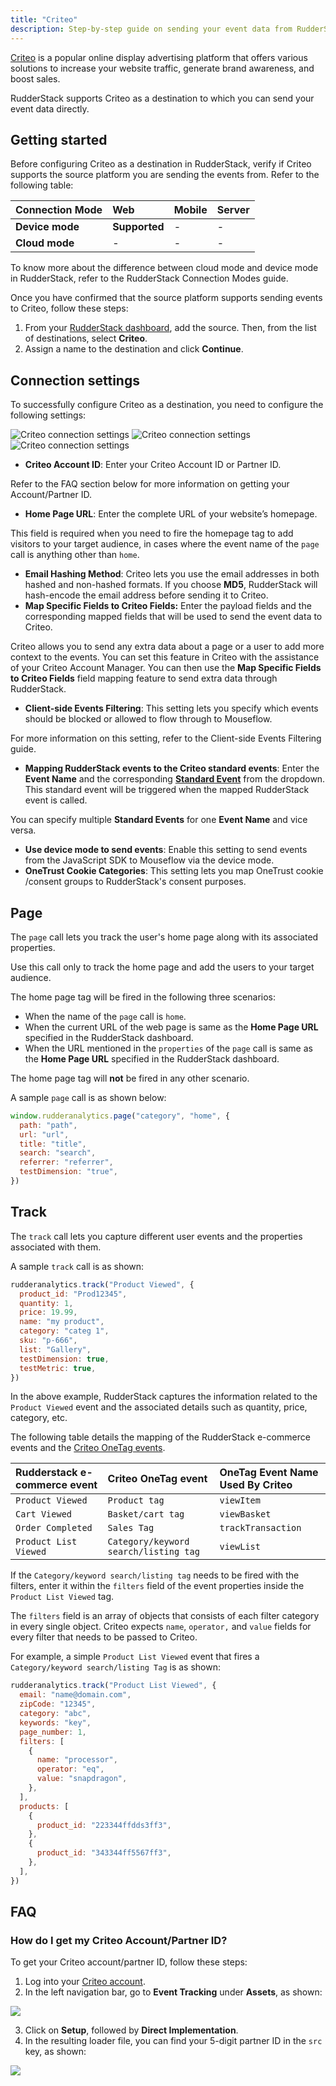 ```yaml
---
title: "Criteo"
description: Step-by-step guide on sending your event data from RudderStack to Criteo.
---
```


[Criteo](https://www.criteo.com/) is a popular online display advertising platform that offers various solutions to increase your website traffic, generate brand awareness, and boost sales.

RudderStack supports Criteo as a destination to which you can send your event data directly.

## Getting started

Before configuring Criteo as a destination in RudderStack, verify if Criteo supports the source platform you are sending the events from. Refer to the following table:

| Connection Mode | Web       | Mobile | Server |
| :------------------ | :------------ | :--------- | :--------- |
| **Device mode**     | **Supported** | -          | -          |
| **Cloud mode**      | -             | -          | -          |

<div class="infoBlock">
To know more about the difference between cloud mode and device mode in RudderStack, refer to the <Link to="/destinations/rudderstack-connection-modes/">RudderStack Connection Modes</Link> guide.
</div>

Once you have confirmed that the source platform supports sending events to Criteo, follow these steps:

1. From your [RudderStack dashboard](https://app.rudderstack.com/), add the source. Then, from the list of destinations, select **Criteo**.
2. Assign a name to the destination and click **Continue**.

## Connection settings

To successfully configure Criteo as a destination, you need to configure the following settings:

<img src="../../assets/event-stream-destinations/criteo-connection-settings-1.png" alt="Criteo connection settings" />
<img src="../../assets/event-stream-destinations/criteo-connection-settings-2.png" alt="Criteo connection settings" />
<img src="../../assets/event-stream-destinations/criteo-connection-settings-3.png" alt="Criteo connection settings" />

- **Criteo Account ID**: Enter your Criteo Account ID or Partner ID.

<div class="infoBlock">
Refer to the <Link to="#faq">FAQ</Link> section below for more information on getting your Account/Partner ID.
</div>

- **Home Page URL**: Enter the complete URL of your website’s homepage.

<div class="infoBlock">
This field is required when you need to fire the homepage tag to add visitors to your target audience, in cases where the event name of the <code class="inline-code">page</code> call is anything other than <code class="inline-code">home</code>.
</div>

- **Email Hashing Method**: Criteo lets you use the email addresses in both hashed and non-hashed formats. If you choose **MD5**, RudderStack will hash-encode the email address before sending it to Criteo.
- **Map Specific Fields to Criteo Fields:** Enter the payload fields and the corresponding mapped fields that will be used to send the event data to Criteo.

<div class="infoBlock">
Criteo allows you to send any extra data about a page or a user to add more context to the events. You can set this feature in Criteo with the assistance of your Criteo Account Manager. You can then use the <strong>Map Specific Fields to Criteo Fields</strong> field mapping feature to send extra data through RudderStack.
</div>

- **Client-side Events Filtering**: This setting lets you specify which events should be blocked or allowed to flow through to Mouseflow.

<div class="infoBlock">
For more information on this setting, refer to the <Link to="/sources/sdks/event-filtering/">Client-side Events Filtering</Link> guide.
</div>

- **Mapping RudderStack events to the Criteo standard events**: Enter the **Event Name** and the corresponding [**Standard Event**]() from the dropdown. This standard event will be triggered when the mapped RudderStack event is called.

<div class="successBlock">
You can specify multiple <strong>Standard Events</strong> for one <strong>Event Name</strong> and vice versa.
</div>

- **Use device mode to send events**: Enable this setting to send events from the <Link to="/sources/sdks/rudderstack-javascript-sdk/">JavaScript SDK</Link> to Mouseflow via the <Link to="/destinations/rudderstack-connection-modes/#device-mode">device mode</Link>.
- **OneTrust Cookie Categories**: This setting lets you map <Link to="/sources/sdks/rudderstack-javascript-sdk/consent-managers/onetrust/">OneTrust cookie</Link> /consent groups to RudderStack's consent purposes.

## Page

The <Link to="/event-spec/standard-events/page/">`page`</Link> call lets you track the user's home page along with its associated properties.

<div class="infoBlock">
Use this call only to track the home page and add the users to your target audience.
</div>

The home page tag will be fired in the following three scenarios:

- When the name of the `page` call is `home`.
- When the current URL of the web page is same as the **Home Page URL** specified in the RudderStack dashboard.
- When the URL mentioned in the `properties` of the `page` call is same as the **Home Page URL** specified in the RudderStack dashboard.

<div class="warningBlock">
The home page tag will <strong>not</strong> be fired in any other scenario.
</div>

A sample `page` call is as shown below:

```javascript
window.rudderanalytics.page("category", "home", {
  path: "path",
  url: "url",
  title: "title",
  search: "search",
  referrer: "referrer",
  testDimension: "true",
})
```

## Track

The <Link to="/event-spec/standard-events/track/">`track`</Link> call lets you capture different user events and the properties associated with them.

A sample `track` call is as shown:

```javascript
rudderanalytics.track("Product Viewed", {
  product_id: "Prod12345",
  quantity: 1,
  price: 19.99,
  name: "my product",
  category: "categ 1",
  sku: "p-666",
  list: "Gallery",
  testDimension: true,
  testMetric: true,
})
```

In the above example, RudderStack captures the information related to the `Product Viewed` event and the associated details such as quantity, price, category, etc.

The following table details the mapping of the <Link to="/event-spec/ecommerce-events-spec/">RudderStack e-commerce events</Link> and the [Criteo OneTag events](https://support.criteo.com/s/article?article=All-Criteo-OneTag-events-and-parameters&language=en_US).

| **Rudderstack e-commerce event** | **Criteo OneTag event**               | **OneTag Event Name Used By Criteo** |
| :------------------------------- | :------------------------------------ | :----------------------------------- |
| `Product Viewed`                 | `Product tag`                         | `viewItem`                           |
| `Cart Viewed`                    | `Basket/cart tag`                     | `viewBasket`                         |
| `Order Completed`                | `Sales Tag`                           | `trackTransaction`                   |
| `Product List Viewed`            | `Category/keyword search/listing tag` | `viewList`                           |

<div class="infoBlock">
If the <code class="inline-code">Category/keyword search/listing tag</code> needs to be fired with the filters, enter it within the <code class="inline-code">filters</code> field of the event properties inside the <code class="inline-code">Product List Viewed</code> tag.
</div>

The `filters` field is an array of objects that consists of each filter category in every single object. Criteo expects `name`, `operator,` and `value` fields for every filter that needs to be passed to Criteo.

For example, a simple `Product List Viewed` event that fires a `Category/keyword search/listing Tag` is as shown:

```javascript
rudderanalytics.track("Product List Viewed", {
  email: "name@domain.com",
  zipCode: "12345",
  category: "abc",
  keywords: "key",
  page_number: 1,
  filters: [
    {
      name: "processor",
      operator: "eq",
      value: "snapdragon",
    },
  ],
  products: [
    {
      product_id: "223344ffdds3ff3",
    },
    {
      product_id: "343344ff5567ff3",
    },
  ],
})
```

## FAQ

### How do I get my Criteo Account/Partner ID?

To get your Criteo account/partner ID, follow these steps:

1. Log into your [Criteo account](https://www.criteo.com/login/).
2. In the left navigation bar, go to **Event Tracking** under **Assets**, as shown:

<img src="https://user-images.githubusercontent.com/59817155/127632648-75ef6105-09fc-4344-b59d-876d45d82951.png" />

3. Click on **Setup**, followed by **Direct Implementation**.
4. In the resulting loader file, you can find your 5-digit partner ID in the `src` key, as shown:

<img src="https://user-images.githubusercontent.com/59817155/127632914-01fb0c10-1741-478e-b5d3-685d4c145f26.png" />